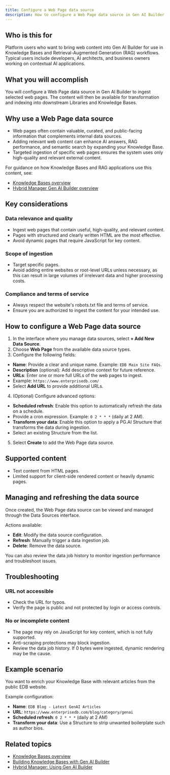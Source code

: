 ```yaml
---
title: Configure a Web Page data source
description: How to configure a Web Page data source in Gen AI Builder to ingest content from publicly accessible websites.
---
```


## Who is this for

Platform users who want to bring web content into Gen AI Builder for use in Knowledge Bases and Retrieval-Augmented Generation (RAG) workflows. Typical users include developers, AI architects, and business owners working on contextual AI applications.

## What you will accomplish

You will configure a Web Page data source in Gen AI Builder to ingest selected web pages. The content will then be available for transformation and indexing into downstream Libraries and Knowledge Bases.

## Why use a Web Page data source

- Web pages often contain valuable, curated, and public-facing information that complements internal data sources.
- Adding relevant web content can enhance AI answers, RAG performance, and semantic search by expanding your Knowledge Base.
- Targeted ingestion of specific web pages ensures the system uses only high-quality and relevant external content.

For guidance on how Knowledge Bases and RAG applications use this content, see:

- [Knowledge Bases overview](../../../pipeline/knowledge_base/index)
- [Hybrid Manager Gen AI Builder overview](../../../../../hybrid-manager/ai-factory/gen-ai/builder/index)

## Key considerations

### Data relevance and quality

- Ingest web pages that contain useful, high-quality, and relevant content.
- Pages with structured and clearly written HTML are the most effective.
- Avoid dynamic pages that require JavaScript for key content.

### Scope of ingestion

- Target specific pages.
- Avoid adding entire websites or root-level URLs unless necessary, as this can result in large volumes of irrelevant data and higher processing costs.

### Compliance and terms of service

- Always respect the website's robots.txt file and terms of service.
- Ensure you are authorized to ingest the content for your intended use.

## How to configure a Web Page data source

1. In the interface where you manage data sources, select **+ Add New Data Source**.
2. Choose **Web Page** from the available data source types.
3. Configure the following fields:

- **Name**: Provide a clear and unique name. Example: `EDB Main Site FAQs`.
- **Description** (optional): Add descriptive context for future reference.
- **URLs**: Enter one or more full URLs of the web pages to ingest.
- Example: `https://www.enterprisedb.com/`
- Select **Add URL** to provide additional URLs.

4. (Optional) Configure advanced options:

- **Scheduled refresh**: Enable this option to automatically refresh the data on a schedule.
- Provide a cron expression. Example: `0 2 * * *` (daily at 2 AM).
- **Transform your data**: Enable this option to apply a PG.AI Structure that transforms the data during ingestion.
- Select an existing Structure from the list.

5. Select **Create** to add the Web Page data source.

## Supported content

- Text content from HTML pages.
- Limited support for client-side rendered content or heavily dynamic pages.

## Managing and refreshing the data source

Once created, the Web Page data source can be viewed and managed through the Data Sources interface.

Actions available:

- **Edit**: Modify the data source configuration.
- **Refresh**: Manually trigger a data ingestion job.
- **Delete**: Remove the data source.

You can also review the data job history to monitor ingestion performance and troubleshoot issues.

## Troubleshooting

### URL not accessible

- Check the URL for typos.
- Verify the page is public and not protected by login or access controls.

### No or incomplete content

- The page may rely on JavaScript for key content, which is not fully supported.
- Anti-scraping protections may block ingestion.
- Review the data job history. If 0 bytes were ingested, dynamic rendering may be the cause.

## Example scenario

You want to enrich your Knowledge Base with relevant articles from the public EDB website.

Example configuration:

- **Name**: `EDB Blog - Latest GenAI Articles`
- **URL**: `https://www.enterprisedb.com/blog/category/genai`
- **Scheduled refresh**: `0 2 * * *` (daily at 2 AM)
- **Transform your data**: Use a Structure to strip unwanted boilerplate such as author bios.

## Related topics

- [Knowledge Bases overview](../../../pipeline/knowledge_base/index)
- [Building Knowledge Bases with Gen AI Builder](../../../learn/how-to/gen-ai/knowledge-base-setup) <!-- Placeholder link -->
- [Hybrid Manager: Using Gen AI Builder](../../../../../hybrid-manager/ai-factory/gen-ai/builder/index)
